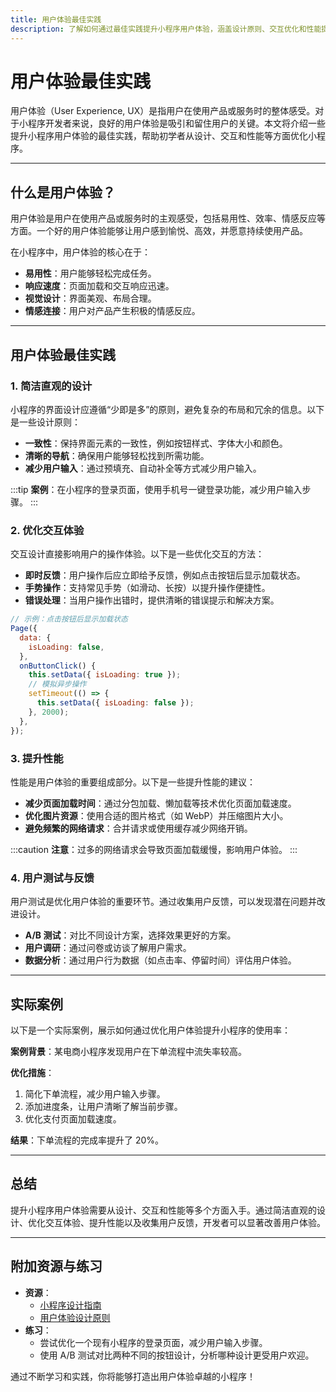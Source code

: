 ```yaml
---
title: 用户体验最佳实践
description: 了解如何通过最佳实践提升小程序用户体验，涵盖设计原则、交互优化和性能提升等内容。
---
```


# 用户体验最佳实践

用户体验（User Experience, UX）是指用户在使用产品或服务时的整体感受。对于小程序开发者来说，良好的用户体验是吸引和留住用户的关键。本文将介绍一些提升小程序用户体验的最佳实践，帮助初学者从设计、交互和性能等方面优化小程序。

---

## 什么是用户体验？

用户体验是用户在使用产品或服务时的主观感受，包括易用性、效率、情感反应等方面。一个好的用户体验能够让用户感到愉悦、高效，并愿意持续使用产品。

在小程序中，用户体验的核心在于：
- **易用性**：用户能够轻松完成任务。
- **响应速度**：页面加载和交互响应迅速。
- **视觉设计**：界面美观、布局合理。
- **情感连接**：用户对产品产生积极的情感反应。

---

## 用户体验最佳实践

### 1. 简洁直观的设计

小程序的界面设计应遵循“少即是多”的原则，避免复杂的布局和冗余的信息。以下是一些设计原则：

- **一致性**：保持界面元素的一致性，例如按钮样式、字体大小和颜色。
- **清晰的导航**：确保用户能够轻松找到所需功能。
- **减少用户输入**：通过预填充、自动补全等方式减少用户输入。

:::tip
**案例**：在小程序的登录页面，使用手机号一键登录功能，减少用户输入步骤。
:::

### 2. 优化交互体验

交互设计直接影响用户的操作体验。以下是一些优化交互的方法：

- **即时反馈**：用户操作后应立即给予反馈，例如点击按钮后显示加载状态。
- **手势操作**：支持常见手势（如滑动、长按）以提升操作便捷性。
- **错误处理**：当用户操作出错时，提供清晰的错误提示和解决方案。

```javascript
// 示例：点击按钮后显示加载状态
Page({
  data: {
    isLoading: false,
  },
  onButtonClick() {
    this.setData({ isLoading: true });
    // 模拟异步操作
    setTimeout(() => {
      this.setData({ isLoading: false });
    }, 2000);
  },
});
```

### 3. 提升性能

性能是用户体验的重要组成部分。以下是一些提升性能的建议：

- **减少页面加载时间**：通过分包加载、懒加载等技术优化页面加载速度。
- **优化图片资源**：使用合适的图片格式（如 WebP）并压缩图片大小。
- **避免频繁的网络请求**：合并请求或使用缓存减少网络开销。

:::caution
**注意**：过多的网络请求会导致页面加载缓慢，影响用户体验。
:::

### 4. 用户测试与反馈

用户测试是优化用户体验的重要环节。通过收集用户反馈，可以发现潜在问题并改进设计。

- **A/B 测试**：对比不同设计方案，选择效果更好的方案。
- **用户调研**：通过问卷或访谈了解用户需求。
- **数据分析**：通过用户行为数据（如点击率、停留时间）评估用户体验。

---

## 实际案例

以下是一个实际案例，展示如何通过优化用户体验提升小程序的使用率：

**案例背景**：某电商小程序发现用户在下单流程中流失率较高。

**优化措施**：
1. 简化下单流程，减少用户输入步骤。
2. 添加进度条，让用户清晰了解当前步骤。
3. 优化支付页面加载速度。

**结果**：下单流程的完成率提升了 20%。

---

## 总结

提升小程序用户体验需要从设计、交互和性能等多个方面入手。通过简洁直观的设计、优化交互体验、提升性能以及收集用户反馈，开发者可以显著改善用户体验。

---

## 附加资源与练习

- **资源**：
  - [小程序设计指南](https://developers.weixin.qq.com/miniprogram/design/)
  - [用户体验设计原则](https://www.nngroup.com/articles/ten-usability-heuristics/)
- **练习**：
  - 尝试优化一个现有小程序的登录页面，减少用户输入步骤。
  - 使用 A/B 测试对比两种不同的按钮设计，分析哪种设计更受用户欢迎。

通过不断学习和实践，你将能够打造出用户体验卓越的小程序！